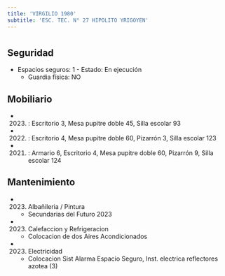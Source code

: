 ```yaml
---
title: 'VIRGILIO 1980'
subtitle: 'ESC. TEC. N° 27 HIPOLITO YRIGOYEN'
---
```


#


## Seguridad

*  Espacios seguros: 1 - Estado: En ejecución 
    + Guardia física: NO





## Mobiliario

*  (2023) : Escritorio 3, Mesa pupitre doble 45, Silla escolar 93 

*  (2022) : Escritorio 4, Mesa pupitre doble 60, Pizarrón 3, Silla escolar 123 

*  (2021) : Armario 6, Escritorio 4, Mesa pupitre doble 60, Pizarrón 9, Silla escolar 124 





## Mantenimiento

*  (2023) Albañileria / Pintura 
    + Secundarias del Futuro 2023

*  (2023) Calefaccion y Refrigeracion 
    + Colocacion de dos Aires Acondicionados

*  (2023) Electricidad 
    + Colocacion Sist Alarma Espacio Seguro, Inst. electrica reflectores azotea (3)



